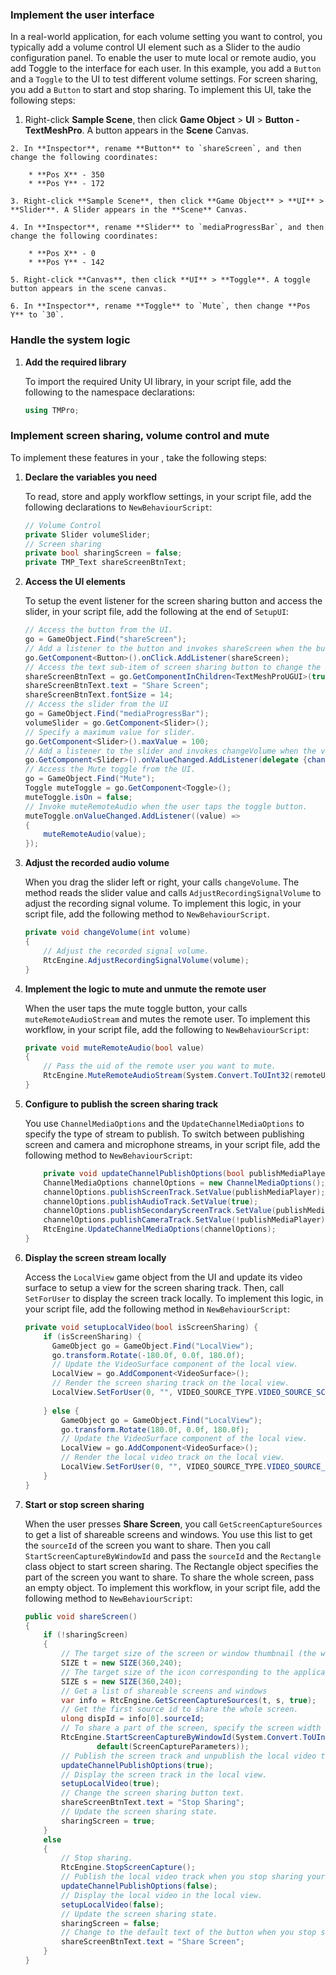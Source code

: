 <PlatformWrapper platform="unity">

### Implement the user interface

In a real-world application, for each volume setting you want to control, you typically add a volume control UI element such as a <Link target="_blank" to="https://docs.unity3d.com/2018.3/Documentation/ScriptReference/UI.Slider.html">Slider</Link> to the audio configuration panel. To enable the user to mute local or remote audio, you add <Link to ="https://docs.unity3d.com/2018.3/Documentation/ScriptReference/UI.Toggle.html">Toggle</Link> to the interface for each user. In this example, you add a `Button` and a `Toggle` to the UI to test different volume settings. For screen sharing, you add a `Button` to start and stop sharing. To implement this UI, take the following steps:

   1. Right-click **Sample Scene**, then click **Game Object** > **UI** > **Button - TextMeshPro**. A button appears in the **Scene** Canvas.

    2. In **Inspector**, rename **Button** to `shareScreen`, and then change the following coordinates:

        * **Pos X** - 350
        * **Pos Y** - 172

    3. Right-click **Sample Scene**, then click **Game Object** > **UI** > **Slider**. A Slider appears in the **Scene** Canvas.

    4. In **Inspector**, rename **Slider** to `mediaProgressBar`, and then change the following coordinates:
    
        * **Pos X** - 0
        * **Pos Y** - 142

    5. Right-click **Canvas**, then click **UI** > **Toggle**. A toggle button appears in the scene canvas.

    6. In **Inspector**, rename **Toggle** to `Mute`, then change **Pos Y** to `30`.

### Handle the system logic

1. **Add the required library**

    To import the required Unity UI library, in your script file, add the following to the namespace declarations:

    ``` csharp
    using TMPro;
    ```

### Implement screen sharing, volume control and mute

To implement these features in your <Vpl k="CLIENT" />, take the following steps:

1. **Declare the variables you need**

    To read, store and apply workflow settings, in your script file, add the following declarations to `NewBehaviourScript`:

    ```csharp
    // Volume Control
    private Slider volumeSlider;
    // Screen sharing
    private bool sharingScreen = false;
    private TMP_Text shareScreenBtnText;
    ```

1. **Access the UI elements**

   To setup the event listener for the screen sharing button and access the slider, in your script file, add the following at the end of `SetupUI`:

    ```csharp
    // Access the button from the UI.
    go = GameObject.Find("shareScreen");
    // Add a listener to the button and invokes shareScreen when the button is pressed.
    go.GetComponent<Button>().onClick.AddListener(shareScreen);
    // Access the text sub-item of screen sharing button to change the button text.
    shareScreenBtnText = go.GetComponentInChildren<TextMeshProUGUI>(true);
    shareScreenBtnText.text = "Share Screen";
    shareScreenBtnText.fontSize = 14;
    // Access the slider from the UI
    go = GameObject.Find("mediaProgressBar");
    volumeSlider = go.GetComponent<Slider>();
    // Specify a maximum value for slider.
    go.GetComponent<Slider>().maxValue = 100;
    // Add a listener to the slider and invokes changeVolume when the value changes.
    go.GetComponent<Slider>().onValueChanged.AddListener(delegate {changeVolume ((int)volumeSlider.value);});
    // Access the Mute toggle from the UI.
    go = GameObject.Find("Mute");
    Toggle muteToggle = go.GetComponent<Toggle>();
    muteToggle.isOn = false;
    // Invoke muteRemoteAudio when the user taps the toggle button.
    muteToggle.onValueChanged.AddListener((value) =>
    {
        muteRemoteAudio(value);
    });
    ```
   
1. **Adjust the recorded audio volume**

   When you drag the slider left or right, your <Vpl k = "CLIENT"/> calls `changeVolume`. The method reads the slider value and calls `AdjustRecordingSignalVolume` to adjust the recording signal volume. To implement this logic, in your script file, add the following method to `NewBehaviourScript`.

    ```csharp
    private void changeVolume(int volume)
    {
        // Adjust the recorded signal volume.
        RtcEngine.AdjustRecordingSignalVolume(volume);
    }
    ```

3. **Implement the logic to mute and unmute the remote user**

   When the user taps the mute toggle button, your <Vpl k="CLIENT" /> calls `muteRemoteAudioStream` and mutes the remote user. To implement this workflow, in your script file, add the following to `NewBehaviourScript`:

    ```csharp
    private void muteRemoteAudio(bool value)
    {
        // Pass the uid of the remote user you want to mute.
        RtcEngine.MuteRemoteAudioStream(System.Convert.ToUInt32(remoteUid), value);
    }
    ```
4.  **Configure <Vg k="ENGINE" /> to publish the screen sharing track**

    You use `ChannelMediaOptions` and the `UpdateChannelMediaOptions` to specify the type of stream to publish. To switch between publishing screen and camera and microphone streams, in your script file, add the following method to `NewBehaviourScript`:

    ```csharp
        private void updateChannelPublishOptions(bool publishMediaPlayer){
        ChannelMediaOptions channelOptions = new ChannelMediaOptions();
        channelOptions.publishScreenTrack.SetValue(publishMediaPlayer);
        channelOptions.publishAudioTrack.SetValue(true);
        channelOptions.publishSecondaryScreenTrack.SetValue(publishMediaPlayer);
        channelOptions.publishCameraTrack.SetValue(!publishMediaPlayer);
        RtcEngine.UpdateChannelMediaOptions(channelOptions);
    }
    ```

4.  **Display the screen stream locally**

    Access the `LocalView` game object from the UI and update its video surface to setup a view for the screen sharing track. Then, call `SetForUser` to display the screen track locally. To implement this logic, in your script file, add the following method in `NewBehaviourScript`:
    
    ```csharp
    private void setupLocalVideo(bool isScreenSharing) {
        if (isScreenSharing) {
          GameObject go = GameObject.Find("LocalView");
          go.transform.Rotate(-180.0f, 0.0f, 180.0f);
          // Update the VideoSurface component of the local view.
          LocalView = go.AddComponent<VideoSurface>();
          // Render the screen sharing track on the local view.
          LocalView.SetForUser(0, "", VIDEO_SOURCE_TYPE.VIDEO_SOURCE_SCREEN_PRIMARY);
            
        } else {
            GameObject go = GameObject.Find("LocalView");
            go.transform.Rotate(180.0f, 0.0f, 180.0f);
            // Update the VideoSurface component of the local view.
            LocalView = go.AddComponent<VideoSurface>();
            // Render the local video track on the local view.
            LocalView.SetForUser(0, "", VIDEO_SOURCE_TYPE.VIDEO_SOURCE_CAMERA_PRIMARY);
        }
    }
    ```
1. **Start or stop screen sharing**

    When the user presses **Share Screen**, you call `GetScreenCaptureSources` to get a list of shareable screens and windows. You use this list to get the `sourceId` of the screen you want to share. Then you call `StartScreenCaptureByWindowId` and pass the `sourceId` and the `Rectangle` class object to start screen sharing. The Rectangle object specifies the part of the screen you want to share. To share the whole screen, pass an empty object. To implement this workflow, in your script file, add the following method to `NewBehaviourScript`:

    ```csharp
    public void shareScreen() 
    {
        if (!sharingScreen)
        {
            // The target size of the screen or window thumbnail (the width and height are in pixels).
            SIZE t = new SIZE(360,240);
            // The target size of the icon corresponding to the application program (the width and height are in pixels)
            SIZE s = new SIZE(360,240);
            // Get a list of shareable screens and windows
            var info = RtcEngine.GetScreenCaptureSources(t, s, true);
            // Get the first source id to share the whole screen.
            ulong dispId = info[0].sourceId;
            // To share a part of the screen, specify the screen width and size using the Rectangle class.
            RtcEngine.StartScreenCaptureByWindowId(System.Convert.ToUInt32(dispId), new Rectangle(),
                    default(ScreenCaptureParameters));
            // Publish the screen track and unpublish the local video track.
            updateChannelPublishOptions(true);
            // Display the screen track in the local view.
            setupLocalVideo(true);
            // Change the screen sharing button text.
            shareScreenBtnText.text = "Stop Sharing";
            // Update the screen sharing state.
            sharingScreen = true;
        }          
        else 
        { 
            // Stop sharing.
            RtcEngine.StopScreenCapture();
            // Publish the local video track when you stop sharing your screen.
            updateChannelPublishOptions(false);
            // Display the local video in the local view.
            setupLocalVideo(false);
            // Update the screen sharing state.
            sharingScreen = false;
            // Change to the default text of the button when you stop sharing your screen.
            shareScreenBtnText.text = "Share Screen";
        }
    }
    ```
</PlatformWrapper>